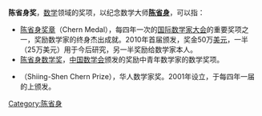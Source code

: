 '''陈省身奖'''，[[数学|数学]]领域的奖项，以纪念数学大师'''[[陈省身|陈省身]]'''，可以指：

* [[陈省身奖章|陈省身奖章]]（Chern Medal），每四年一次的[[国际数学家大会|国际数学家大会]]的重要奖项之一，奖励数学家的终身杰出成就。2010年首届颁发，奖金50万[[美元|美元]]，一半（25万美元）用于今后研究，另一半奖励给数学家本人。
* [[陈省身数学奖|陈省身数学奖]]，[[中国数学会|中国数学会]]颁发的奖励中青年数学家的数学奖项。
* {{tsl|en|Chern Prize (ICCM)|陈省身奖 (世界华人数学家大会)|陈省身奖 (世界华人数学家大会)}}（Shiing-Shen Chern Prize），华人数学家奖。2001年设立，于每四年一届的{{tsl|en|International Congress of Chinese Mathematicians|世界华人数学家大会|世界华人数学家大会}}上颁发。

{{Disambig|Cat=四字消歧义}}
[[Category:陈省身|Category:陈省身]]